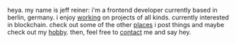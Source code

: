 

<Helmet>
  <link rel="icon" type="image/png" href={favicon} />
</Helmet>

heya. my name is jeff reiner: i'm a frontend developer currently based in berlin, germany. i enjoy [working](/projects) on projects of all kinds. currently interested in blockchain. check out some of the other [places](/about) i post things and maybe check out my [hobby](/projects). then, feel free to [contact](/contact) me and say hey.
